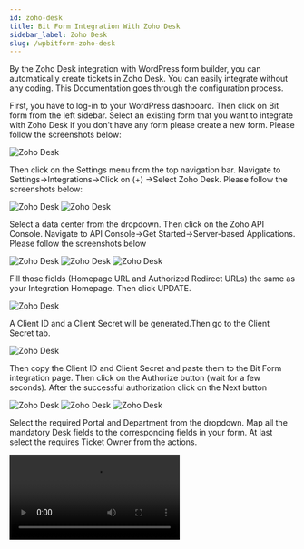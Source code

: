 ```yaml
---
id: zoho-desk
title: Bit Form Integration With Zoho Desk 
sidebar_label: Zoho Desk
slug: /wpbitform-zoho-desk
---
```



By the Zoho Desk integration with WordPress form builder, you can automatically create tickets in Zoho Desk. You can easily integrate without any coding. This Documentation goes through the configuration process. 

First, you have to log-in to your WordPress dashboard. Then click on Bit form from the left sidebar. Select an existing form that you want to integrate with Zoho Desk if you don’t have any form please create a new form. Please follow the screenshots below:

<Image src="Zoho Desk/1.create_form" alt="Zoho Desk" w="1020" h="400" />

Then click on the Settings menu from the top navigation bar. Navigate to Settings->Integrations->Click on (+) ->Select Zoho Desk. Please follow the screenshots below:

<Image src="Zoho Desk/2.Homepage" alt="Zoho Desk" w="1020" h="400" />

<Image src="Zoho Desk/3.Bit-Form-to-Zoho-Desk-integration-select" alt="Zoho Desk" w="1020" h="400" />

Select a data center from the dropdown. Then click on the Zoho API Console. Navigate to API Console->Get Started->Server-based Applications. Please follow the screenshots below

<Image src="Zoho Desk/4.Bit-Form-to-Zoho-Desk-api-console" alt="Zoho Desk" w="1020" h="400" />

<Image src="Zoho Desk/5.GetStarted" alt="Zoho Desk" w="1020" h="400" />

<Image src="Zoho Desk/6.api-console-server-based" alt="Zoho Desk" w="1020" h="400" />

Fill those fields (Homepage URL and Authorized Redirect URLs) the same as your Integration Homepage. Then click UPDATE.

<Image src="Zoho Desk/7.Client-Details" alt="Zoho Desk" w="1020" h="400" />

A Client ID and a Client Secret will be generated.Then go to the Client Secret tab.

<Image src="Zoho Desk/8.Bit-Form-to-Zoho-Desk-client-secret" alt="Zoho Desk" w="1020" h="400" />

Then copy the Client ID and Client Secret and paste them to the Bit Form integration page. Then click on the Authorize button (wait for a few seconds). After the successful authorization click on the Next button

<Image src="Zoho Desk/9.Bit-Form-to-Zoho-Desk-integration-homepage" alt="Zoho Desk" w="1020" h="400" />

<Image src="Zoho Desk/10.Bit-Form-to-Zoho-Desk-accept" alt="Zoho Desk" w="1020" h="400" />

<Image src="Zoho Desk/11.Bit-Form-to-Zoho-Desk-authorizations" alt="Zoho Desk" w="1020" h="400" />

Select the required Portal and Department from the dropdown. Map all the mandatory Desk fields to the corresponding fields in your form. At last select the requires Ticket Owner from the actions.

<Video src="12.Bit-Form-to-Zoho-desk-map-field-1024x497" alt="Zoho Desk" w="1020" h="400" />

To map more form fields to Desk fields, click on the (+). The form fields that are relevant to the selected field would be listed in the drop-down under Bit Forms.

<Video src="13" alt="Zoho Desk" w="800" h="400" />

Actions :

1.Ticket Owner: Ticket Owner is mandatory in Zoho Desk. You have to select the Ticket Owner from actions

<Video src="14.Bit-Form-to-Zoho-desk-ticke-owner-1024x497" alt="Zoho Desk" w="1020" h="400" />

2. Product Name: You can product-wise assign ticket in Zoho Desk. For this, you have to select the Product Name from the actions.

<Video youtube src="FrEcyDi3VOc" />


<Video src="15.Bit-Form-to-Zoho-desk-product-name-1024x497" alt="Zoho Desk" w="1020" h="400" />

3. Attachment: To send an attachment to the Zoho Desk you have to select the required file upload field from actions.

<Video src="16.Bit-Form-to-Zoho-desk-attachment-1024x497" alt="Zoho Desk" w="1020" h="400" />

Select the necessary Actions to be performed on integration and then click on the Save button to save your settings.

In the end, create a Workflow for triggering the integration. Select the integration which you created before.

<Video src="17.Bit-Form-to-Zoho-desk-workflow" alt="Zoho Desk" w="1020" h="400" />

**Watch the full video here!**

<Video youtube src="zDKRmhTsYEM" />
